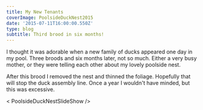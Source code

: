 ---
title: My New Tenants
coverImage: PoolsideDuckNest2015
date: '2015-07-11T16:00:00.550Z'
type: blog
subtitle: Third brood in six months!
---

I thought it was adorable when a new family of ducks appeared one day in my pool. Three broods and six months later, not so much. Either a very busy mother, or they were telling each other about my lovely poolside nest.

After this brood I removed the nest and thinned the foliage. Hopefully that will stop the duck assembly line. Once a year I wouldn't have minded, but this was excessive.

< PoolsideDuckNestSlideShow />